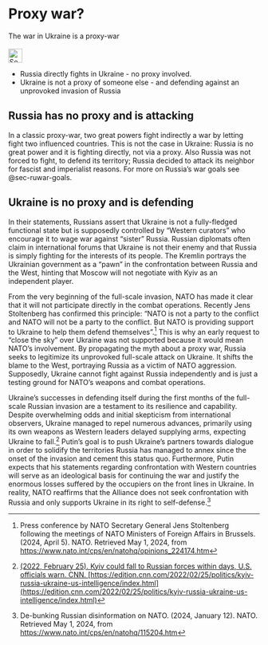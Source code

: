 # Proxy war? {#sec-nato-proxy}

::: {.callout-caution title="Myth"}
The war in Ukraine is a proxy-war
[<br></br>![Search for topic in EUvsDisinfo](../all_common_img/EUvsDisinfo_400x240.jpg){height=2em}](https://euvsdisinfo.eu/disinformation-cases/?text=nato%20%20threatens%20russia&sort=relevance)
:::

::: {.callout-tip title="Truth"}
- Russia directly fights in Ukraine - no proxy involved.   
- Ukraine is not a proxy of someone else - and defending against an unprovoked invasion of Russia
:::

## Russia has no proxy and is attacking

In a classic proxy-war, two great powers fight indirectly a war by letting fight two influenced countries. This is not the case in Ukraine: Russia is no great power and it is fighting directly, not via a proxy. Also Russia was not forced to fight, to defend its territory; Russia decided to attack its neighbor for fascist and imperialist reasons. For more on Russia's war goals see @sec-ruwar-goals.   

## Ukraine is no proxy and is defending

In their statements, Russians assert that Ukraine is not a fully-fledged functional state but is supposedly controlled by “Western curators” who encourage it to wage war against “sister” Russia. Russian diplomats often claim in international forums that Ukraine is not their enemy and that Russia is simply fighting for the interests of its people. The Kremlin portrays the Ukrainian government as a “pawn” in the confrontation between Russia and the West, hinting that Moscow will not negotiate with Kyiv as an independent player. 

From the very beginning of the full-scale invasion, NATO has made it clear that it will not participate directly in the combat operations. Recently Jens Stoltenberg has confirmed this principle: “NATO is not a party to the conflict and NATO will not be a party to the conflict. But NATO is providing support to Ukraine to help them defend themselves”.[^nato-proxy-1] This is why an early request to “close the sky” over Ukraine was not supported because it would mean NATO’s involvement. By propagating the myth about a proxy war, Russia seeks to legitimize its unprovoked full-scale attack on Ukraine. It shifts the blame to the West, portraying Russia as a victim of NATO aggression. Supposedly, Ukraine cannot fight against Russia independently and is just a testing ground for NATO’s weapons and combat operations.

Ukraine’s successes in defending itself during the first months of the full-scale Russian invasion are a testament to its resilience and capability. Despite overwhelming odds and initial skepticism from international observers, Ukraine managed to repel numerous advances, primarily using its own weapons as Western leaders delayed supplying arms, expecting Ukraine to fall.[^nato-proxy-2] Putin’s goal is to push Ukraine's partners towards dialogue in order to solidify the territories Russia has managed to annex since the onset of the invasion and cement this status quo. Furthermore, Putin expects that his statements regarding confrontation with Western countries will serve as an ideological basis for continuing the war and justify the enormous losses suffered by the occupiers on the front lines in Ukraine. In reality, NATO reaffirms that the Alliance does not seek confrontation with Russia and only supports Ukraine in its right to self-defense.[^nato-proxy-3]


[^nato-proxy-1]:  Press conference by NATO Secretary General Jens Stoltenberg following the meetings of NATO Ministers of Foreign Affairs in Brussels. (2024, April 5). NATO. Retrieved May 1, 2024, from [https://www.nato.int/cps/en/natohq/opinions\_224174.htm](https://www.nato.int/cps/en/natohq/opinions\_224174.htm)

[^nato-proxy-2]:  [(2022, February 25). Kyiv could fall to Russian forces within days, U.S. officials warn. CNN. [https://edition.cnn.com/2022/02/25/politics/kyiv-russia-ukraine-us-intelligence/index.html](https://edition.cnn.com/2022/02/25/politics/kyiv-russia-ukraine-us-intelligence/index.html)](https://edition.cnn.com/2022/02/25/politics/kyiv-russia-ukraine-us-intelligence/index.html)

[^nato-proxy-3]:  De-bunking Russian disinformation on NATO. (2024, January 12). NATO. Retrieved May 1, 2024, from [https://www.nato.int/cps/en/natohq/115204.htm](https://www.nato.int/cps/en/natohq/115204.htm)

